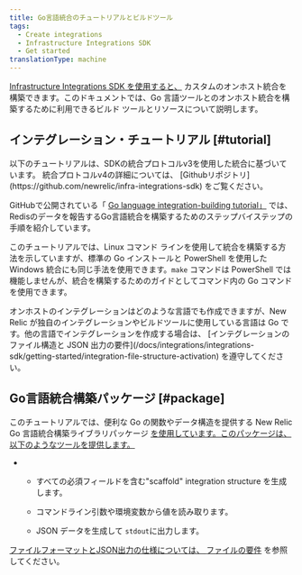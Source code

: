```yaml
---
title: Go言語統合のチュートリアルとビルドツール
tags:
  - Create integrations
  - Infrastructure Integrations SDK
  - Get started
translationType: machine
---
```


[Infrastructure Integrations SDK を使用すると、](/docs/infrastructure/integrations-sdk/get-started/intro-infrastructure-integrations-sdk) カスタムのオンホスト統合を構築できます。このドキュメントでは、Go 言語ツールとのオンホスト統合を構築するために利用できるビルド ツールとリソースについて説明します。

## インテグレーション・チュートリアル [#tutorial]

<Callout variant="important">
  以下のチュートリアルは、SDKの統合プロトコルv3を使用した統合に基づいています。  
  統合プロトコルv4の詳細については、 [Githubリポジトリ](https://github.com/newrelic/infra-integrations-sdk) をご覧ください。
</Callout>

GitHubで公開されている「 [Go language integration-building tutorial」](https://github.com/newrelic/infra-integrations-sdk/blob/master/docs/tutorial.md) では、Redisのデータを報告するGo言語統合を構築するためのステップバイステップの手順を紹介しています。

このチュートリアルでは、Linux コマンド ラインを使用して統合を構築する方法を示していますが、標準の Go インストールと PowerShell を使用した Windows 統合にも同じ手法を使用できます。`make` コマンドは PowerShell では機能しませんが、統合を構築するためのガイドとしてコマンド内の Go コマンドを使用できます。

<Callout variant="tip">
  オンホストのインテグレーションはどのような言語でも作成できますが、New Relic が独自のインテグレーションやビルドツールに使用している言語は Go です。他の言語でインテグレーションを作成する場合は、 [インテグレーションのファイル構造と JSON 出力の要件](/docs/integrations/integrations-sdk/getting-started/integration-file-structure-activation) を遵守してください。
</Callout>

## Go言語統合構築パッケージ [#package]

このチュートリアルでは、便利な Go の関数やデータ構造を提供する New Relic Go 言語統合構築ライブラリパッケージ [を使用しています。このパッケージは、以下のようなツールを提供します。](https://godoc.org/github.com/newrelic/infra-integrations-sdk)

* * すべての必須フィールドを含む"scaffold" integration structure を生成します。

  * コマンドライン引数や環境変数から値を読み取ります。

  * JSON データを生成して `stdout`に出力します。

[ファイルフォーマットとJSON出力の仕様については、 ](https://godoc.org/github.com/newrelic/infra-integrations-sdk)[ファイルの要件](/docs/integrations/integrations-sdk/getting-started/integration-file-structure-activation) を参照してください。